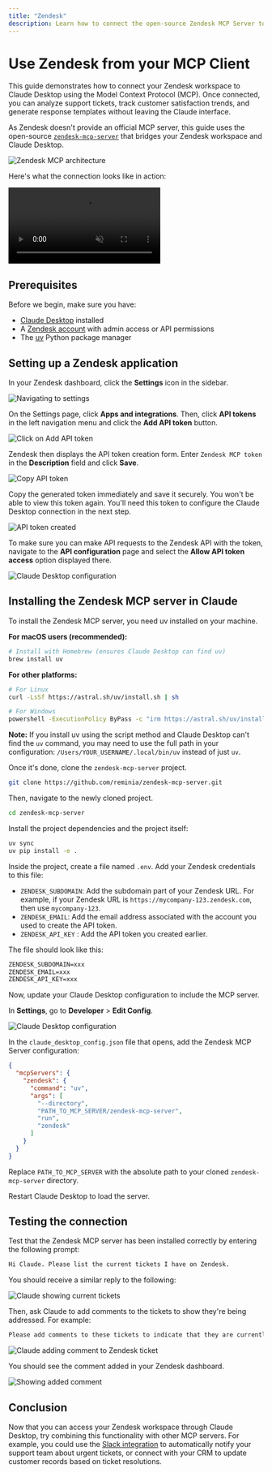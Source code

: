 ```yaml
---
title: "Zendesk"
description: Learn how to connect the open-source Zendesk MCP Server to Claude Desktop.
---
```


# Use Zendesk from your MCP Client

This guide demonstrates how to connect your Zendesk workspace to Claude Desktop using the Model Context Protocol (MCP). Once connected, you can analyze support tickets, track customer satisfaction trends, and generate response templates without leaving the Claude interface.

As Zendesk doesn't provide an official MCP server, this guide uses the open-source [`zendesk-mcp-server`](https://github.com/reminia/zendesk-mcp-server) that bridges your Zendesk workspace and Claude Desktop.

![Zendesk MCP architecture](/assets/mcp/using-mcp/zendesk/zendesk-mcp-architecture.png)

Here's what the connection looks like in action:

<video src="/assets/mcp/using-mcp/zendesk/zendesk-mcp-demo.mp4" muted={true}></video>

## Prerequisites

Before we begin, make sure you have:

- [Claude Desktop](https://claude.ai/download) installed
- A [Zendesk account](https://www.zendesk.com/) with admin access or API permissions
- The [uv](https://docs.astral.sh/uv/) Python package manager

## Setting up a Zendesk application

In your Zendesk dashboard, click the **Settings** icon in the sidebar.

![Navigating to settings](/assets/mcp/using-mcp/zendesk/zendesk-settings-navigation.png)

On the Settings page, click **Apps and integrations**. Then, click **API tokens** in the left navigation menu and click the **Add API token** button.

![Click on Add API token](/assets/mcp/using-mcp/zendesk/zendesk-add-api-token.png)

Zendesk then displays the API token creation form. Enter `Zendesk MCP token` in the **Description** field and click **Save**.

![Copy API token](/assets/mcp/using-mcp/zendesk/zendesk-copy-token.png)

Copy the generated token immediately and save it securely. You won't be able to view this token again. You'll need this token to configure the Claude Desktop connection in the next step.

![API token created](/assets/mcp/using-mcp/zendesk/zendesk-api-token-created.png)

To make sure you can make API requests to the Zendesk API with the token, navigate to the **API configuration** page and select the **Allow API token access** option displayed there.

![Claude Desktop configuration](/assets/mcp/using-mcp/zendesk/allow-api.png)

## Installing the Zendesk MCP server in Claude

To install the Zendesk MCP server, you need uv installed on your machine.

**For macOS users (recommended):**
```bash
# Install with Homebrew (ensures Claude Desktop can find uv)
brew install uv
```

**For other platforms:**
```bash
# For Linux
curl -LsSf https://astral.sh/uv/install.sh | sh

# For Windows
powershell -ExecutionPolicy ByPass -c "irm https://astral.sh/uv/install.ps1 | iex"
```

**Note:** If you install uv using the script method and Claude Desktop can't find the `uv` command, you may need to use the full path in your configuration: `/Users/YOUR_USERNAME/.local/bin/uv` instead of just `uv`.

Once it's done, clone the `zendesk-mcp-server` project.

```bash
git clone https://github.com/reminia/zendesk-mcp-server.git
```

Then, navigate to the newly cloned project.

```bash
cd zendesk-mcp-server
```

Install the project dependencies and the project itself:

```bash
uv sync
uv pip install -e .
```

Inside the project, create a file named `.env`. Add your Zendesk credentials to this file:

- `ZENDESK_SUBDOMAIN`: Add the subdomain part of your Zendesk URL. For example, if your Zendesk URL is `https://mycompany-123.zendesk.com`, then use `mycompany-123`.
- `ZENDESK_EMAIL`: Add the email address associated with the account you used to create the API token.
- `ZENDESK_API_KEY` : Add the API token you created earlier.

The file should look like this:

```txt
ZENDESK_SUBDOMAIN=xxx
ZENDESK_EMAIL=xxx
ZENDESK_API_KEY=xxx
```

Now, update your Claude Desktop configuration to include the MCP server.

In **Settings**, go to **Developer** > **Edit Config**.

![Claude Desktop configuration](/assets/mcp/using-mcp/zendesk/claude-desktop-config-settings.png)

In the `claude_desktop_config.json` file that opens, add the Zendesk MCP Server configuration:

```json
{
  "mcpServers": {
    "zendesk": {
      "command": "uv",
      "args": [
        "--directory",
        "PATH_TO_MCP_SERVER/zendesk-mcp-server",
        "run",
        "zendesk"
      ]
    }
  }
}

```

Replace `PATH_TO_MCP_SERVER` with the absolute path to your cloned `zendesk-mcp-server` directory.

Restart Claude Desktop to load the server.

## Testing the connection

Test that the Zendesk MCP server has been installed correctly by entering the following prompt:

```txt
Hi Claude. Please list the current tickets I have on Zendesk.
```

You should receive a similar reply to the following:

![Claude showing current tickets](/assets/mcp/using-mcp/zendesk/claude-showing-tickets.png)

Then, ask Claude to add comments to the tickets to show they're being addressed. For example:

```txt
Please add comments to these tickets to indicate that they are currently being addressed.
```

![Claude adding comment to Zendesk ticket](/assets/mcp/using-mcp/zendesk/claude-adding-comment.png)

You should see the comment added in your Zendesk dashboard.

![Showing added comment](/assets/mcp/using-mcp/zendesk/zendesk-comment-added.png)

## Conclusion

Now that you can access your Zendesk workspace through Claude Desktop, try combining this functionality with other MCP servers. For example, you could use the [Slack integration](/mcp/using-mcp/mcp-server-providers/slack) to automatically notify your support team about urgent tickets, or connect with your CRM to update customer records based on ticket resolutions.
